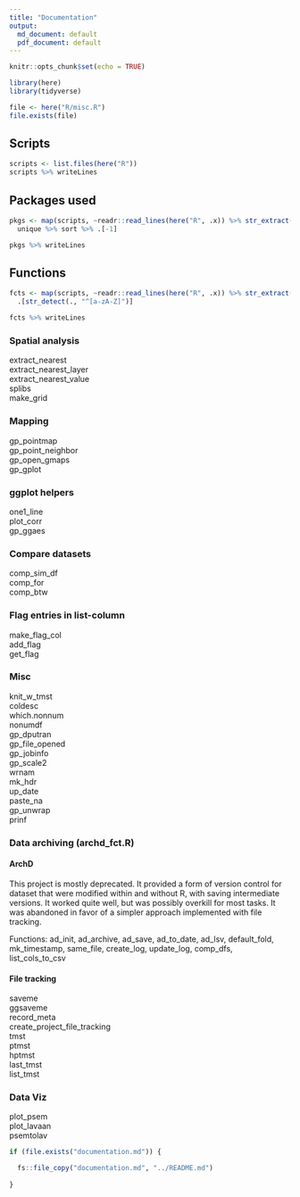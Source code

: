 ```yaml
---
title: "Documentation"
output: 
  md_document: default
  pdf_document: default
---
```


```r
knitr::opts_chunk$set(echo = TRUE)
```

```r
library(here)
library(tidyverse)

file <- here("R/misc.R")
file.exists(file)
```




## Scripts

```r
scripts <- list.files(here("R"))
scripts %>% writeLines
```


## Packages used

```r
pkgs <- map(scripts, ~readr::read_lines(here("R", .x)) %>% str_extract("[a-zA-Z_-]*(?=::)") %>% na.omit %>% as.character) %>% unlist %>% 
  unique %>% sort %>% .[-1]

pkgs %>% writeLines


```

## Functions

```r
fcts <- map(scripts, ~readr::read_lines(here("R", .x)) %>% str_extract("^.*(?= <- function\\()") %>% na.omit %>% as.character) %>% unlist %>% 
  .[str_detect(., "^[a-zA-Z]")]

fcts %>% writeLines

```


### Spatial analysis

extract_nearest  
extract_nearest_layer  
extract_nearest_value  
splibs  
make_grid


### Mapping

gp_pointmap  
gp_point_neighbor  
gp_open_gmaps  
gp_gplot


### ggplot helpers

one1_line  
plot_corr  
gp_ggaes


### Compare datasets

comp_sim_df  
comp_for  
comp_btw


### Flag entries in list-column

make_flag_col  
add_flag  
get_flag


### Misc

knit_w_tmst  
coldesc  
which.nonnum  
nonumdf  
gp_dputran  
gp_file_opened  
gp_jobinfo  
gp_scale2  
wrnam  
mk_hdr  
up_date  
paste_na  
gp_unwrap  
prinf


### Data archiving (archd_fct.R)

#### ArchD

This project is mostly deprecated. It provided a form of version control for dataset that were modified within and without R, with saving intermediate versions. It worked quite well, but was possibly overkill for most tasks. It was abandoned in favor of a simpler approach implemented with file tracking.

Functions: ad_init, ad_archive, ad_save, ad_to_date, ad_lsv, default_fold, mk_timestamp, same_file, create_log, update_log, comp_dfs, list_cols_to_csv


#### File tracking

saveme  
ggsaveme  
record_meta  
create_project_file_tracking  
tmst  
ptmst  
hptmst  
last_tmst  
list_tmst  


### Data Viz
plot_psem  
plot_lavaan  
psemtolav


```r

if (file.exists("documentation.md")) {

  fs::file_copy("documentation.md", "../README.md")
  
}

```

